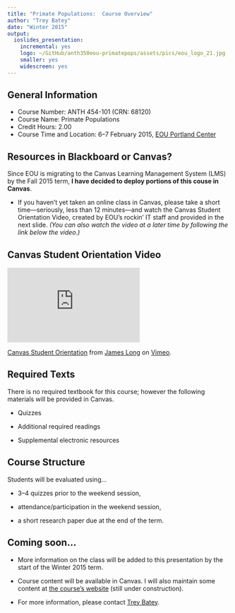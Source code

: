 ```yaml
---
title: "Primate Populations:  Course Overview"
author: "Trey Batey"
date: "Winter 2015"
output:
  ioslides_presentation:
    incremental: yes
    logo: ~/GitHub/anth350eou-primatepops/assets/pics/eou_logo_21.jpg
    smaller: yes
    widescreen: yes
---
```


## General Information

- Course Number:  ANTH 454-101 (CRN: 68120)
- Course Name:  Primate Populations
- Credit Hours:  2.00
- Course Time and Location:  6--7 February 2015, [EOU Portland Center](https://www.eou.edu/eouportland/)


## Resources in Blackboard or Canvas?

Since EOU is migrating to the Canvas Learning Management System (LMS) by the Fall 2015 term, __I have decided to deploy portions of this couse in Canvas__.

- If you haven't yet taken an online class in Canvas, please take a short time---seriously, less than 12 minutes---and watch the Canvas Student Orientation Video, created by EOU's rockin' IT staff and provided in the next slide. _(You can also watch the video at a later time by following the link below the video.)_


## Canvas Student Orientation Video

<iframe src="http://player.vimeo.com/video/97347021" width="300" height="169" frameborder="0" webkitallowfullscreen mozallowfullscreen allowfullscreen></iframe> <p><a href="http://vimeo.com/97347021">Canvas Student Orientation</a> from <a href="http://vimeo.com/user17570673">James Long</a> on <a href="https://vimeo.com">Vimeo</a>.</p>


## Required Texts
There is no required textbook for this course; however the following materials will be provided in Canvas.

- Quizzes

- Additional required readings

- Supplemental electronic resources


## Course Structure

Students will be evaluated using...

- 3--4 quizzes prior to the weekend session,

- attendance/participation in the weekend session,

- a short research paper due at the end of the term.


## Coming soon...

- More information on the class will be added to this presentation by the start of the Winter 2015 term.

- Course content will be available in Canvas. I will also  maintain some content at [the course's website](https://bateyt.github.io/anth350eou-primatepops) (still under construction).

- For more information, please contact [Trey Batey](mailto:ebatey@eou.edu).